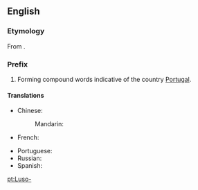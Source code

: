 {{also|luso-}}
==English==

===Etymology===
From {{etyl|la}} {{term|Lusitania|Lūsitānia|Portugal}}.

===Prefix===
{{infl|en|prefix|sort=luso}}

# Forming compound words indicative of the country [[Portugal]].

====Translations====
{{trans-top|relating to Portugal or Portuguese}}
* Chinese:
*: Mandarin: {{t|zh|葡|tr=Pú-|sc=Hani}}
* French: {{t|fr|luso-}}
{{trans-mid}}
* Portuguese: {{t|pt|luso-}}
* Russian: {{t|ru|португальско-|tr=portugál'sko-|sc=Cyrl}}
* Spanish: {{t|es|luso-}}
{{trans-bottom}}

[[pt:Luso-]]